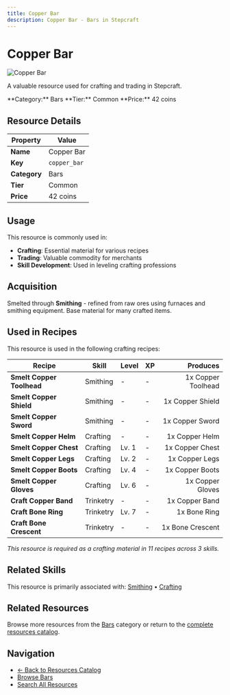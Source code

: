```yaml
---
title: Copper Bar
description: Copper Bar - Bars in Stepcraft
---
```


# Copper Bar

<div className="flex items-start gap-6 mb-8">
  <div className="flex-shrink-0">
    <img src="/assets/resources/smithing/copper_bar.png" alt="Copper Bar" className="w-24 h-24 border rounded-lg" />
  </div>
  <div className="flex-1">
    <div className="space-y-2">
      <p className="text-lg text-muted-foreground">A valuable resource used for crafting and trading in Stepcraft.</p>
      <div className="flex flex-wrap gap-4 text-sm">
        <span className="px-2 py-1 bg-blue-100 dark:bg-blue-900 rounded-md">
          **Category:** Bars
        </span>
        <span className="px-2 py-1 bg-gray-100 dark:bg-gray-900 rounded-md">
          **Tier:** Common
        </span>
        <span className="px-2 py-1 bg-green-100 dark:bg-green-900 rounded-md">
          **Price:** 42 coins
        </span>
      </div>
    </div>
  </div>
</div>

## Resource Details

| Property | Value |
|----------|-------|
| **Name** | Copper Bar |
| **Key** | `copper_bar` |
| **Category** | Bars |
| **Tier** | Common |
| **Price** | 42 coins |


## Usage

This resource is commonly used in:

- **Crafting**: Essential material for various recipes
- **Trading**: Valuable commodity for merchants
- **Skill Development**: Used in leveling crafting professions


## Acquisition

Smelted through **Smithing** - refined from raw ores using furnaces and smithing equipment. Base material for many crafted items.


## Used in Recipes

This resource is used in the following crafting recipes:

| Recipe | Skill | Level | XP | Produces |
|--------|-------|-------|----|---------:|
| **Smelt Copper Toolhead** | Smithing | - | - | 1x Copper Toolhead |
| **Smelt Copper Shield** | Smithing | - | - | 1x Copper Shield |
| **Smelt Copper Sword** | Smithing | - | - | 1x Copper Sword |
| **Smelt Copper Helm** | Crafting | - | - | 1x Copper Helm |
| **Smelt Copper Chest** | Crafting | Lv. 1 | - | 1x Copper Chest |
| **Smelt Copper Legs** | Crafting | Lv. 2 | - | 1x Copper Legs |
| **Smelt Copper Boots** | Crafting | Lv. 4 | - | 1x Copper Boots |
| **Smelt Copper Gloves** | Crafting | Lv. 6 | - | 1x Copper Gloves |
| **Craft Copper Band** | Trinketry | - | - | 1x Copper Band |
| **Craft Bone Ring** | Trinketry | Lv. 7 | - | 1x Bone Ring |
| **Craft Bone Crescent** | Trinketry | - | - | 1x Bone Crescent |

*This resource is required as a crafting material in 11 recipes across 3 skills.*


## Related Skills

This resource is primarily associated with: [Smithing](/docs/skills/individual/smithing) • [Crafting](/docs/skills/individual/crafting)

## Related Resources

Browse more resources from the [Bars](/docs/resources#bars) category or return to the [complete resources catalog](/docs/resources).

## Navigation

- [← Back to Resources Catalog](/docs/resources)
- [Browse Bars](/docs/resources#bars)
- [Search All Resources](/search)

